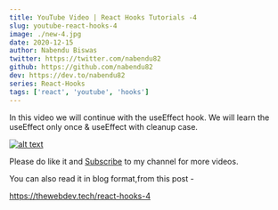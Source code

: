 ```yaml
---
title: YouTube Video | React Hooks Tutorials -4
slug: youtube-react-hooks-4
image: ./new-4.jpg
date: 2020-12-15
author: Nabendu Biswas
twitter: https://twitter.com/nabendu82
github: https://github.com/nabendu82
dev: https://dev.to/nabendu82
series: React-Hooks
tags: ['react', 'youtube', 'hooks']
---
```


In this video we will continue with the useEffect hook. We will learn the useEffect only once & useEffect with cleanup case.

<div className={styles.image__small}>

[![alt text](https://res.cloudinary.com/dxkxvfo2o/image/upload/v1608118376/React-hooks-4_fqf22z.png)](https://www.youtube.com/watch?v=oLUGSIcwAN4 "React Hooks")

</div>

Please do like it and [Subscribe](https://www.youtube.com/channel/UCRf7mazcufqZxd2pR3oQJuQ?sub_confirmation=1) to my channel for more videos.

You can also read it in blog format,from this post -

https://thewebdev.tech/react-hooks-4